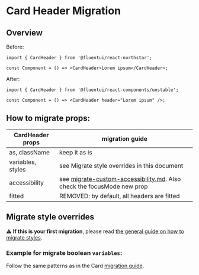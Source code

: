 
<Meta title="Concepts/Migration/from v0/Components/Card Migration/CardHeader" />

# Card Header Migration

## Overview

Before:

```tsx
import { CardHeader } from '@fluentui/react-northstar';

const Component = () => <CardHeader>Lorem ipsum</CardHeader>;
```

After:

```tsx
import { CardHeader } from '@fluentui/react-components/unstable';

const Component = () => <CardHeader header="Lorem ipsum" />;
```

## How to migrate props:

| CardHeader props  | migration guide                                                                                                                             |
| ----------------- | ------------------------------------------------------------------------------------------------------------------------------------------- |
| as, className     | keep it as is                                                                                                                               |
| variables, styles | see Migrate style overrides in this document                                                                                                |
| accessibility     | see [migrate-custom-accessibility.md](?path=/docs/concepts-migrating-from-v0-custom-accessibility--page). Also check the focusMode new prop |
| fitted            | REMOVED: by default, all headers are fitted                                                                                                 |

## Migrate style overrides

⚠️ **If this is your first migration**, please read [the general guide on how to migrate styles](?path=/docs/concepts-migrating-from-v0-custom-style-overrides--page).

### Example for migrate boolean `variables`:

Follow the same patterns as in the Card [migration guide](?path=/docs/concepts-migration-from-v0-components-card-migration-card--page).
